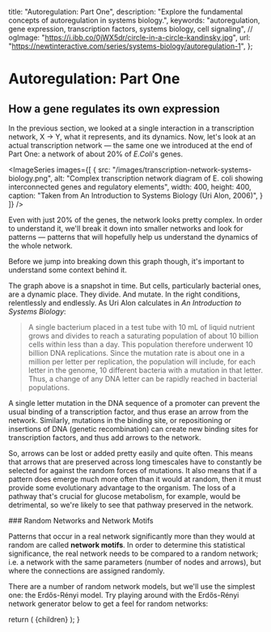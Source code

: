
  title: "Autoregulation: Part One",
  description: "Explore the fundamental concepts of autoregulation in systems biology.",
  keywords: "autoregulation, gene expression, transcription factors, systems biology, cell signaling",
  // ogImage: "https://i.ibb.co/0jWX5dr/circle-in-a-circle-kandinsky.jpg",
  url: "https://newtinteractive.com/series/systems-biology/autoregulation-1",
};

# Autoregulation: Part One

## How a gene regulates its own expression

In the previous section, we looked at a single interaction in a transcription network, X → Y, what it represents, and its dynamics. Now, let's look at an actual transcription network &mdash; the same one we introduced at the end of Part One: a network of about 20% of *E.Coli*'s genes.

<ImageSeries
  images={[
    {
      src: "/images/transcription-network-systems-biology.png",
      alt: "Complex transcription network diagram of E. coli showing interconnected genes and regulatory elements",
      width: 400,
      height: 400,
      caption: "Taken from An Introduction to Systems Biology (Uri Alon, 2006)",
    }
  ]}
/>

Even with just 20% of the genes, the network looks pretty complex. In order to understand it, we'll break it down into smaller networks and look for patterns &mdash; patterns that will hopefully help us understand the dynamics of the whole network.

Before we jump into breaking down this graph though, it's important to understand some context behind it.

The graph above is a snapshot in time. But cells, particularly bacterial ones, are a dynamic place. They divide. And mutate. In the right conditions, relentlessly and endlessly. As Uri Alon calculates in *An Introduction to Systems Biology*:

> A single bacterium placed in a test tube with 10 mL of liquid nutrient grows and divides to reach a saturating population of about 10 billion cells within less than a day. This population therefore underwent 10 billion DNA replications. Since the mutation rate is about one in a million per letter per replication, the population will include, for each letter in the genome, 10 different bacteria with a mutation in that letter. Thus, a change of any DNA letter can be rapidly reached in bacterial populations.

<div className="mt-8" />
A single letter mutation in the DNA sequence of a promoter can prevent the usual binding of a transcription factor, and thus erase an arrow from the network. Similarly, mutations in the binding site, or repositioning or insertions of DNA (genetic recombination) can create new binding sites for transcription factors, and thus add arrows to the network.

So, arrows can be lost or added pretty easily and quite often. This means that arrows that are preserved across long timescales have to constantly be selected for against the random forces of mutations. It also means that if a pattern does emerge much more often than it would at random, then it must provide some evolutionary advantage to the organism. The loss of a pathway that's crucial for glucose metabolism, for example, would be detrimental, so we're likely to see that pathway preserved in the network.

<div className="mt-8" />
### Random Networks and Network Motifs

Patterns that occur in a real network significantly more than they would at random are called **network motifs**. In order to determine this statistical significance, the real network needs to be compared to a random network; i.e. a network with the same parameters (number of nodes and arrows), but where the connections are assigned randomly.

There are a number of random network models, but we'll use the simplest one: the Erdős-Rényi model. Try playing around with the Erdős-Rényi network generator below to get a feel for random networks:

<ErdosRenyiGNMNetworkWithProvider />


<AutoregulationNetworkComparisonTutorial />

  return (
    <MdxLayout metadata={metadata}>{children}</MdxLayout>
  );
}
